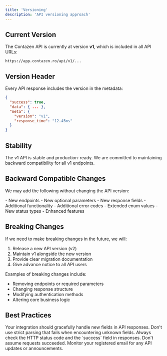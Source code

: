 ```yaml
---
title: 'Versioning'
description: 'API versioning approach'
---
```


## Current Version

The Contazen API is currently at version **v1**, which is included in all API URLs:

```
https://app.contazen.ro/api/v1/...
```

## Version Header

Every API response includes the version in the metadata:

```json
{
  "success": true,
  "data": { ... },
  "meta": {
    "version": "v1",
    "response_time": "12.45ms"
  }
}
```

## Stability

The v1 API is stable and production-ready. We are committed to maintaining backward compatibility for all v1 endpoints.

## Backward Compatible Changes

We may add the following without changing the API version:

<CardGroup cols={2}>
  <Card title="Additions" icon="plus">
    - New endpoints
    - New optional parameters
    - New response fields
    - Additional functionality
  </Card>
  <Card title="Extensions" icon="expand">
    - Additional error codes
    - Extended enum values
    - New status types
    - Enhanced features
  </Card>
</CardGroup>

## Breaking Changes

If we need to make breaking changes in the future, we will:

1. Release a new API version (v2)
2. Maintain v1 alongside the new version
3. Provide clear migration documentation
4. Give advance notice to all API users

Examples of breaking changes include:
- Removing endpoints or required parameters
- Changing response structure
- Modifying authentication methods
- Altering core business logic

## Best Practices

<AccordionGroup>
  <Accordion title="Handle Unknown Fields" icon="code">
    Your integration should gracefully handle new fields in API responses. Don't use strict parsing that fails when encountering unknown fields.
  </Accordion>
  <Accordion title="Check Response Status" icon="shield-check">
    Always check the HTTP status code and the `success` field in responses. Don't assume requests succeeded.
  </Accordion>
  <Accordion title="Stay Informed" icon="bell">
    Monitor your registered email for any API updates or announcements.
  </Accordion>
</AccordionGroup>